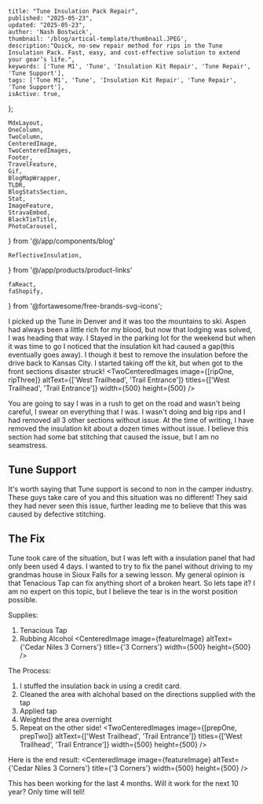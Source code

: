 
    title: "Tune Insulation Pack Repair",
    published: "2025-05-23",
    updated: "2025-05-23",
    author: 'Nash Bostwick',
    thumbnail: '/blog/artical-template/thumbnail.JPEG',
    description:"Quick, no-sew repair method for rips in the Tune Insulation Pack. Fast, easy, and cost-effective solution to extend your gear’s life.",
    keywords: ['Tune M1', 'Tune', 'Insulation Kit Repair', 'Tune Repair', 'Tune Support'],
    tags: ['Tune M1', 'Tune', 'Insulation Kit Repair', 'Tune Repair', 'Tune Support'],
    isActive: true,
};


    MdxLayout,
    OneColumn,
    TwoColumn,
    CenteredImage, 
    TwoCenteredImages, 
    Footer, 
    TravelFeature, 
    Gif, 
    BlogMapWrapper,
    TLDR,
    BlogStatsSection,
    Stat,
    ImageFeature,
    StravaEmbed,
    BlackTieTitle,
    PhotoCarousel,
} from '@/app/components/blog'

    ReflectiveInsulation,
} from '@/app/products/product-links'

    faReact,
    faShopify,
} from '@fortawesome/free-brands-svg-icons';






<ImageFeature
    title='Tune Insulation Pack Repair'
    image={featureImage}
/>


<MdxLayout>

<TLDR
text="Unfortunately, my insulation pack ripped. Fortunately it was easy cheap, fast, and easy to repair. I think this was a one off stitching issue. However, I am extremely careful when installing or removing the kit now." 
/>

I picked up the Tune in Denver and it was too the mountains to ski. Aspen had always been a little rich for my blood, but now that lodging was solved, I was heading that way. I Stayed in the parking lot for the weekend but when it was time to go I noticed that the insulation kit had caused a gap(this eventually goes away). I though it best to remove the insulation before the drive back to Kansas City. I started taking off the kit, but when got to the front sections disaster struck!
<TwoCenteredImages image={[ripOne, ripThree]} altText={['West Trailhead', 'Trail Entrance']} titles={['West Trailhead', 'Trail Entrance']} width={500} height={500} />

You are going to say I was in a rush to get on the road and wasn't being careful, I swear on everything that I was. I wasn't doing and big rips and I had removed all 3 other sections without issue. At the time of writing, I have removed the insulation kit about a dozen times without issue. I believe this section had some bat stitching that caused the issue, but I am no seamstress.

## Tune Support
It's worth saying that Tune support is second to non in the camper industry. These guys take care of you and this situation was no different! They said they had never seen this issue, further leading me to believe that this was caused by defective stitching.

## The Fix
Tune took care of the situation, but I was left with a insulation panel that had only been used 4 days. I wanted to try to fix the panel without driving to my grandmas house in Sioux Falls for a sewing lesson. My general opinion is that Tenacious Tap can fix anything short of a broken heart. So lets tape it? I am no expert on this topic, but I believe the tear is in the worst position possible. 

Supplies:
1. Tenacious Tap
2. Rubbing Alcohol
<CenteredImage image={featureImage} altText={'Cedar Niles 3 Corners'} title={'3 Corners'} width={500} height={500} />

The Process: 

1. I stuffed the insulation back in using a credit card.
2. Cleaned the area with alchohal based on the directions supplied with the tap
3. Applied tap
4. Weighted the area overnight
5. Repeat on the other side!
<TwoCenteredImages image={[prepOne, prepTwo]} altText={['West Trailhead', 'Trail Entrance']} titles={['West Trailhead', 'Trail Entrance']} width={500} height={500} />

Here is the end result:
<CenteredImage image={featureImage} altText={'Cedar Niles 3 Corners'} title={'3 Corners'} width={500} height={500} />

This has been working for the last 4 months. Will it work for the next 10 year? Only time will tell!



</MdxLayout>

[1]: /blog/articals/artical-template
